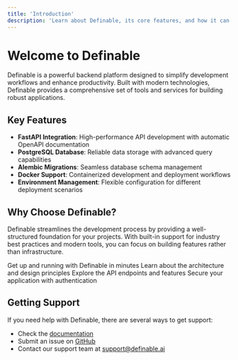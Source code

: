 ```yaml
---
title: 'Introduction'
description: 'Learn about Definable, its core features, and how it can help you'
---
```


# Welcome to Definable

Definable is a powerful backend platform designed to simplify development workflows and enhance productivity. Built with modern technologies, Definable provides a comprehensive set of tools and services for building robust applications.

## Key Features

- **FastAPI Integration**: High-performance API development with automatic OpenAPI documentation
- **PostgreSQL Database**: Reliable data storage with advanced query capabilities
- **Alembic Migrations**: Seamless database schema management
- **Docker Support**: Containerized development and deployment workflows
- **Environment Management**: Flexible configuration for different deployment scenarios

## Why Choose Definable?

Definable streamlines the development process by providing a well-structured foundation for your projects. With built-in support for industry best practices and modern tools, you can focus on building features rather than infrastructure.

<CardGroup cols={2}>
  <Card title="Quick Start" icon="bolt" href="/pages/getting-started/quickstart">
    Get up and running with Definable in minutes
  </Card>
  <Card title="Architecture" icon="cube" href="/pages/architecture/overview">
    Learn about the architecture and design principles
  </Card>
  <Card title="API Reference" icon="code" href="/pages/api-reference/overview">
    Explore the API endpoints and features
  </Card>
  <Card title="Authentication" icon="lock" href="/pages/authentication/overview">
    Secure your application with authentication
  </Card>
</CardGroup>

## Getting Support

If you need help with Definable, there are several ways to get support:

- Check the [documentation](/pages/overview)
- Submit an issue on [GitHub](https://github.com/Definable-io)
- Contact our support team at support@definable.ai 